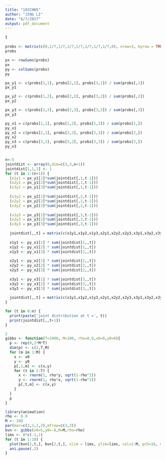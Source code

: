 ```yaml
---
title: "102CHW5"
author: "JING LI"
date: "6/7/2017"
output: pdf_document
---
```


1
```r
probs <- matrix(c(0,1/7,1/7,1/7,1/7,1/7,1/7,1/7,0), nrow=3, byrow = TRUE)
probs

px <- rowSums(probs)
px
py <- colSums(probs)
py

px_y1 <- c(probs[1,1], probs[2,1], probs[3,1]) / sum(probs[,1])
px_y1

px_y2 <- c(probs[1,2], probs[2,2], probs[3,2]) / sum(probs[,2])
px_y2

px_y3 <- c(probs[1,3], probs[2,3], probs[3,3]) / sum(probs[,3])
px_y3

py_x1 = c(probs[1,1], probs[1,2], probs[1,3]) / sum(probs[1,])
py_x1
py_x2 = c(probs[2,1], probs[2,2], probs[2,3]) / sum(probs[2,])
py_x2
py_x3 = c(probs[3,1], probs[3,2], probs[3,3]) / sum(probs[3,])
py_x3


n<-5
jointdist <- array(0,dim=c(3,3,n+1))
jointdist[1,1,1] <- 1
for (t in 2:(n+1)) {
  (x1y1 = px_y1[1]*sum(jointdist[,1,t-1]))
  (x2y1 = px_y1[2]*sum(jointdist[,1,t-1]))
  (x3y1 = px_y1[3]*sum(jointdist[,1,t-1]))
  
  (x1y2 = px_y2[1]*sum(jointdist[,2,t-1]))
  (x2y2 = px_y2[2]*sum(jointdist[,2,t-1]))
  (x3y2 = px_y2[3]*sum(jointdist[,2,t-1]))
  
  (x1y3 = px_y3[1]*sum(jointdist[,3,t-1]))
  (x2y3 = px_y3[2]*sum(jointdist[,3,t-1]))
  (x3y3 = px_y3[3]*sum(jointdist[,3,t-1]))
  
  jointdist[,,t] = matrix(c(x1y1,x1y2,x1y3,x2y1,x2y2,x2y3,x3y1,x3y2,x3y3), nrow = 3,byrow = TRUE)
  
  x1y1 <- py_x1[1] * sum(jointdist[1,,t])
  x1y2 <- py_x1[2] * sum(jointdist[1,,t])
  x1y3 <- py_x1[3] * sum(jointdist[1,,t])
  
  x2y1 <- py_x2[1] * sum(jointdist[2,,t])
  x2y2 <- py_x2[2] * sum(jointdist[2,,t])
  x2y3 <- py_x2[3] * sum(jointdist[2,,t])
  
  x3y1 <- py_x3[1] * sum(jointdist[3,,t])
  x3y2 <- py_x3[2] * sum(jointdist[3,,t])
  x3y3 <- py_x3[3] * sum(jointdist[3,,t])
  
  jointdist[,,t] = matrix(c(x1y1,x1y2,x1y3,x2y1,x2y2,x2y3,x3y1,x3y2,x3y3), nrow = 3,byrow = TRUE)
}

for (t in 0:n) {
  print(paste('joint distribution at t =', t))
  print(jointdist[,,t+1])
}
```
```r
2
gibbs <- function(T=1000, M=100, rho=0.9,x0=0,y0=0){
  p <- rep(0,2*M*T)
  dim(p) <- c(2,T,M)
  for (m in 1:M) {
    x <- x0
    y <- y0
    p[,1,m] <- c(x,y)
    for (t in 2:T) {
      x <- rnorm(1, rho*y, sqrt(1-rho^2))
      y <- rnorm(1, rho*x, sqrt(1-rho^2))
      p[,t,m] <- c(x,y)
    }
  }
  p
}

library(animation)
rho <- 0.9
M <- 100
par(mar=c(2,2,1,2),mfrow=c(3,3))
bvn <- gibbs(x0=5,y0=-8,M=M,rho=rho)
lims <- 8*c(-1,1)
for (t in 1:10) {
  plot(bvn[1,t,], bvn[2,t,], xlim = lims, ylim=lims, col=1:M, pch=16, main=paste('t =',t))
  ani.pause(.2)
}
```


